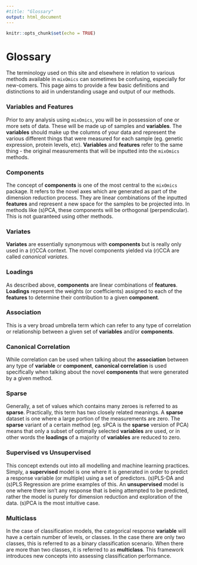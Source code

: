 ---
#title: "Glossary"
output: html_document
---

```{r setup, include=FALSE}
knitr::opts_chunk$set(echo = TRUE)
```

# Glossary

The terminology used on this site and elsewhere in relation to various methods available in `mixOmics` can sometimes be confusing, especially for new-comers. This page aims to provide a few basic definitions and distinctions to aid in understanding usage and output of our methods. 

### **Variables** and **Features**

Prior to any analysis using `mixOmics`, you will be in possession of one or more sets of data. These will be made up of samples and **variables**. The **variables** should make up the columns of your data and represent the various different things that were measured for each sample (eg. genetic expression, protein levels, etc). **Variables** and **features** refer to the same thing - the original measurements that will be inputted into the `mixOmics` methods. 

### **Components**

The concept of **components** is one of the most central to the `mixOmics` package. It refers to the novel axes which are generated as part of the dimension reduction process. They are linear combinations of the inputted **features** and represent a new space for the samples to be projected into. In methods like (s)PCA, these components will be orthogonal (perpendicular). This is not guaranteed using other methods. 

### **Variates**

**Variates** are essentially synonymous with **components** but is really only used in a (r)CCA context. The novel components yielded via (r)CCA are called *canonical variates*. 

### **Loadings**

As described above, **components** are linear combinations of **features**. **Loadings** represent the weights (or coefficients) assigned to each of the **features** to determine their contribution to a given **component**.

### **Association**

This is a very broad umbrella term which can refer to any type of correlation or relationship between a given set of **variables** and/or **components**. 

### **Canonical Correlation**

While correlation can be used when talking about the **association** between any type of **variable** or **component**, **canonical correlation** is used specifically when talking about the novel **components** that were generated by a given method. 

### **Sparse**

Generally, a set of values which contains many zeroes is referred to as **sparse**. Practically, this term has two closely related meanings. A **sparse** dataset is one where a large portion of the measurements are zero. The **sparse** variant of a certain method (eg. sPCA is the **sparse** version of PCA) means that only a subset of optimally selected **variables** are used, or in other words the **loadings** of a majority of **variables** are reduced to zero.

### **Supervised** vs **Unsupervised**

This concept extends out into all modelling and machine learning practices. Simply, a **supervised** model is one where it is generated in order to predict a response variable (or multiple) using a set of predictors. (s)PLS-DA and (s)PLS Regression are prime examples of this. An **unsupervised** model is one where there isn't any response that is being attempted to be predicted, rather the model is purely for dimension reduction and exploration of the data. (s)PCA is the most intuitive case. 

### **Multiclass**

In the case of classification models, the categorical response **variable** will have a certain number of levels, or classes. In the case there are only two classes, this is referred to as a binary classification scenario. When there are more than two classes, it is referred to as **multiclass**. This framework introduces new concepts into assessing classification performance.




